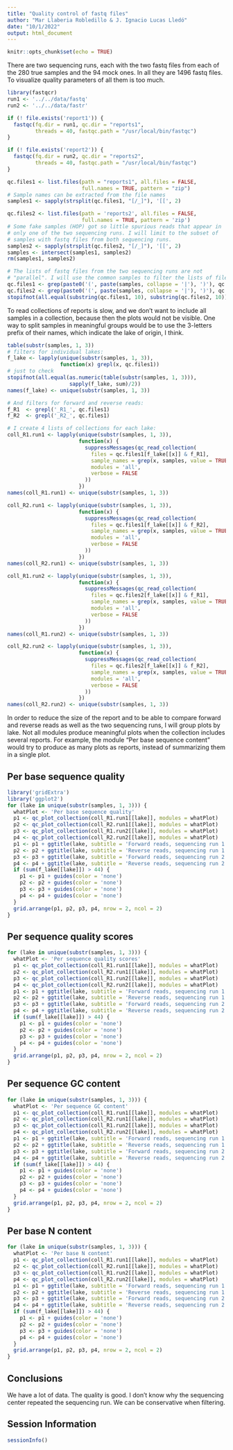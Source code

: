 ```yaml
---
title: "Quality control of fastq files"
author: "Mar Llaberia Robledillo & J. Ignacio Lucas Lledó"
date: "10/1/2022"
output: html_document
---
```


```r
knitr::opts_chunk$set(echo = TRUE)
```

There are two sequencing runs, each with the two fastq files
from each of the 280 true samples and the 94 mock ones. In all
they are 1496 fastq files. To visualize quality parameters of
all them is too much.

```r
library(fastqcr)
run1 <- '../../data/fastq'
run2 <- '../../data/fastr'

if (! file.exists('report1')) {
  fastqc(fq.dir = run1, qc.dir = "reports1", 
         threads = 40, fastqc.path = "/usr/local/bin/fastqc")
}

if (! file.exists('report2')) {
  fastqc(fq.dir = run2, qc.dir = "reports2",
         threads = 40, fastqc.path = "/usr/local/bin/fastqc")
}

qc.files1 <- list.files(path = "reports1", all.files = FALSE,
                        full.names = TRUE, pattern = "zip")
# Sample names can be extracted from the file names
samples1 <- sapply(strsplit(qc.files1, "[/_]"), '[[', 2)

qc.files2 <- list.files(path = 'reports2', all.files = FALSE,
                        full.names = TRUE, pattern = 'zip')
# Some fake samples (HOP) got so little spurious reads that appear in
# only one of the two sequencing runs. I will limit to the subset of
# samples with fastq files from both sequencing runs.
samples2 <- sapply(strsplit(qc.files2, "[/_]"), '[[', 2)
samples <- intersect(samples1, samples2)
rm(samples1, samples2)

# The lists of fastq files from the two sequencing runs are not
# "parallel". I will use the common samples to filter the lists of files:
qc.files1 <- grep(paste0('(', paste(samples, collapse = '|'), ')'), qc.files1, value = TRUE)
qc.files2 <- grep(paste0('(', paste(samples, collapse = '|'), ')'), qc.files2, value = TRUE)
stopifnot(all.equal(substring(qc.files1, 10), substring(qc.files2, 10)))
```

To read collections of reports is slow, and we don't want to include
all samples in a collection, because then the plots would not be
visible. One way to split samples in meaningful groups would be to
use the 3-letters prefix of their names, which indicate the lake
of origin, I think.

```r
table(substr(samples, 1, 3))
# filters for individual lakes:
f_lake <- lapply(unique(substr(samples, 1, 3)),
                 function(x) grepl(x, qc.files1))
# just to check
stopifnot(all.equal(as.numeric(table(substr(samples, 1, 3))),
                    sapply(f_lake, sum)/2))
names(f_lake) <- unique(substr(samples, 1, 3))

# And filters for forward and reverse reads:
f_R1  <- grepl('_R1_', qc.files1)
f_R2  <- grepl('_R2_', qc.files1)

# I create 4 lists of collections for each lake:
coll_R1.run1 <- lapply(unique(substr(samples, 1, 3)),
                       function(x) {
                         suppressMessages(qc_read_collection(
                           files = qc.files1[f_lake[[x]] & f_R1],
                           sample_names = grep(x, samples, value = TRUE),
                           modules = 'all',
                           verbose = FALSE
                         ))
                       })
names(coll_R1.run1) <- unique(substr(samples, 1, 3))

coll_R2.run1 <- lapply(unique(substr(samples, 1, 3)),
                       function(x) {
                         suppressMessages(qc_read_collection(
                           files = qc.files1[f_lake[[x]] & f_R2],
                           sample_names = grep(x, samples, value = TRUE),
                           modules = 'all',
                           verbose = FALSE
                         ))
                       })
names(coll_R2.run1) <- unique(substr(samples, 1, 3))

coll_R1.run2 <- lapply(unique(substr(samples, 1, 3)),
                       function(x) {
                         suppressMessages(qc_read_collection(
                           files = qc.files2[f_lake[[x]] & f_R1],
                           sample_names = grep(x, samples, value = TRUE),
                           modules = 'all',
                           verbose = FALSE
                         ))
                       })
names(coll_R1.run2) <- unique(substr(samples, 1, 3))

coll_R2.run2 <- lapply(unique(substr(samples, 1, 3)),
                       function(x) {
                         suppressMessages(qc_read_collection(
                           files = qc.files2[f_lake[[x]] & f_R2],
                           sample_names = grep(x, samples, value = TRUE),
                           modules = 'all',
                           verbose = FALSE
                         ))
                       })
names(coll_R2.run2) <- unique(substr(samples, 1, 3))
```

In order to reduce the size of the report and to be able to compare
forward and reverse reads as well as the two sequencing runs, I will
group plots by lake. Not all modules produce meaningful plots when the
collection includes several reports. For example, the module "Per base
sequence content" would try to produce as many plots as reports, instead
of summarizing them in a single plot.

## Per base sequence quality

```r
library('gridExtra')
library('ggplot2')
for (lake in unique(substr(samples, 1, 3))) {
  whatPlot <- 'Per base sequence quality'
  p1 <- qc_plot_collection(coll_R1.run1[[lake]], modules = whatPlot)
  p2 <- qc_plot_collection(coll_R2.run1[[lake]], modules = whatPlot)
  p3 <- qc_plot_collection(coll_R1.run2[[lake]], modules = whatPlot)
  p4 <- qc_plot_collection(coll_R2.run2[[lake]], modules = whatPlot)
  p1 <- p1 + ggtitle(lake, subtitle = 'Forward reads, sequencing run 1')
  p2 <- p2 + ggtitle(lake, subtitle = 'Reverse reads, sequencing run 1')
  p3 <- p3 + ggtitle(lake, subtitle = 'Forward reads, sequencing run 2')
  p4 <- p4 + ggtitle(lake, subtitle = 'Reverse reads, sequencing run 2')
  if (sum(f_lake[[lake]]) > 44) {
    p1 <- p1 + guides(color = 'none')
    p2 <- p2 + guides(color = 'none')
    p3 <- p3 + guides(color = 'none')
    p4 <- p4 + guides(color = 'none')
  }
  grid.arrange(p1, p2, p3, p4, nrow = 2, ncol = 2)
}
```

## Per sequence quality scores

```r
for (lake in unique(substr(samples, 1, 3))) {
  whatPlot <- 'Per sequence quality scores'
  p1 <- qc_plot_collection(coll_R1.run1[[lake]], modules = whatPlot)
  p2 <- qc_plot_collection(coll_R2.run1[[lake]], modules = whatPlot)
  p3 <- qc_plot_collection(coll_R1.run2[[lake]], modules = whatPlot)
  p4 <- qc_plot_collection(coll_R2.run2[[lake]], modules = whatPlot)
  p1 <- p1 + ggtitle(lake, subtitle = 'Forward reads, sequencing run 1')
  p2 <- p2 + ggtitle(lake, subtitle = 'Reverse reads, sequencing run 1')
  p3 <- p3 + ggtitle(lake, subtitle = 'Forward reads, sequencing run 2')
  p4 <- p4 + ggtitle(lake, subtitle = 'Reverse reads, sequencing run 2')
  if (sum(f_lake[[lake]]) > 44) {
    p1 <- p1 + guides(color = 'none')
    p2 <- p2 + guides(color = 'none')
    p3 <- p3 + guides(color = 'none')
    p4 <- p4 + guides(color = 'none')
  }
  grid.arrange(p1, p2, p3, p4, nrow = 2, ncol = 2)
}
```

## Per sequence GC content

```r
for (lake in unique(substr(samples, 1, 3))) {
  whatPlot <- 'Per sequence GC content'
  p1 <- qc_plot_collection(coll_R1.run1[[lake]], modules = whatPlot)
  p2 <- qc_plot_collection(coll_R2.run1[[lake]], modules = whatPlot)
  p3 <- qc_plot_collection(coll_R1.run2[[lake]], modules = whatPlot)
  p4 <- qc_plot_collection(coll_R2.run2[[lake]], modules = whatPlot)
  p1 <- p1 + ggtitle(lake, subtitle = 'Forward reads, sequencing run 1')
  p2 <- p2 + ggtitle(lake, subtitle = 'Reverse reads, sequencing run 1')
  p3 <- p3 + ggtitle(lake, subtitle = 'Forward reads, sequencing run 2')
  p4 <- p4 + ggtitle(lake, subtitle = 'Reverse reads, sequencing run 2')
  if (sum(f_lake[[lake]]) > 44) {
    p1 <- p1 + guides(color = 'none')
    p2 <- p2 + guides(color = 'none')
    p3 <- p3 + guides(color = 'none')
    p4 <- p4 + guides(color = 'none')
  }
  grid.arrange(p1, p2, p3, p4, nrow = 2, ncol = 2)
}
```

## Per base N content

```r
for (lake in unique(substr(samples, 1, 3))) {
  whatPlot <- 'Per base N content'
  p1 <- qc_plot_collection(coll_R1.run1[[lake]], modules = whatPlot)
  p2 <- qc_plot_collection(coll_R2.run1[[lake]], modules = whatPlot)
  p3 <- qc_plot_collection(coll_R1.run2[[lake]], modules = whatPlot)
  p4 <- qc_plot_collection(coll_R2.run2[[lake]], modules = whatPlot)
  p1 <- p1 + ggtitle(lake, subtitle = 'Forward reads, sequencing run 1')
  p2 <- p2 + ggtitle(lake, subtitle = 'Reverse reads, sequencing run 1')
  p3 <- p3 + ggtitle(lake, subtitle = 'Forward reads, sequencing run 2')
  p4 <- p4 + ggtitle(lake, subtitle = 'Reverse reads, sequencing run 2')
  if (sum(f_lake[[lake]]) > 44) {
    p1 <- p1 + guides(color = 'none')
    p2 <- p2 + guides(color = 'none')
    p3 <- p3 + guides(color = 'none')
    p4 <- p4 + guides(color = 'none')
  }
  grid.arrange(p1, p2, p3, p4, nrow = 2, ncol = 2)
}
```

## Conclusions
We have a lot of data. The quality is good. I don't know why the sequencing
center repeated the sequencing run. We can be conservative when filtering.

## Session Information

```r
sessionInfo()
```